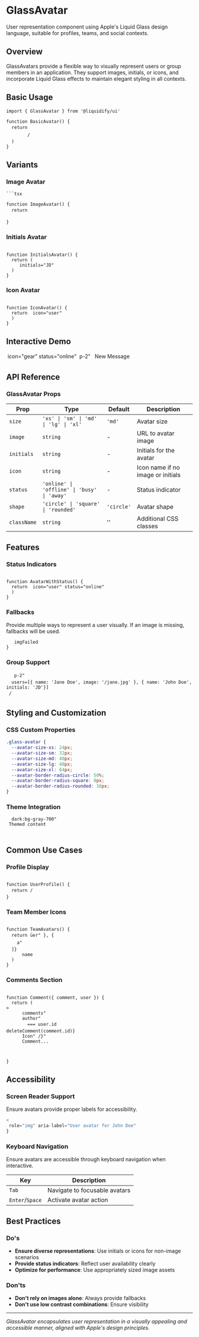 # GlassAvatar

User representation component using Apple's Liquid Glass design language, suitable for profiles, teams, and social contexts.

## Overview

GlassAvatars provide a flexible way to visually represent users or group members in an application. They support images, initials, or icons, and incorporate Liquid Glass effects to maintain elegant styling in all contexts.

## Basic Usage

```tsx
import { GlassAvatar } from '@liquidify/ui'

function BasicAvatar() {
  return 
        /
  )
}
```

## Variants

### Image Avatar

```tsx
```tsx

function ImageAvatar() {
  return 

}
```

### Initials Avatar

```tsx

function InitialsAvatar() {
  return (
     initials="JD"
  )
}
```

### Icon Avatar

```tsx

function IconAvatar() {
  return  icon="user"
  )
}
```

## Interactive Demo


  icon="gear"
  status="online"
  
    p-2"
       
      New Message
    
  


## API Reference

### GlassAvatar Props

| Prop | Type | Default | Description |
|-----|------|---------|-------------|
| `size` | `'xs' \| 'sm' \| 'md' \| 'lg' \| 'xl'` | `'md'` | Avatar size |
| `image` | `string` | - | URL to avatar image |
| `initials` | `string` | - | Initials for the avatar |
| `icon`  | `string` | - | Icon name if no image or initials |
| `status` | `'online' \| 'offline' \| 'busy' \| 'away'` | - | Status indicator |
| `shape` | `'circle' \| 'square' \| 'rounded'` | `'circle'` | Avatar shape |
| `className` | `string` | '' | Additional CSS classes |

## Features

### Status Indicators

```tsx

function AvatarWithStatus() {
  return  icon="user" status="online"
  )
}
```

### Fallbacks

Provide multiple ways to represent a user visually. If an image is missing, fallbacks will be used.

```tsx
   imgFailed
}
```

### Group Support

```tsx
   p-2"
  users=[{ name: 'Jane Doe', image: '/jane.jpg' }, { name: 'John Doe', initials: 'JD'}]
 /
```

## Styling and Customization

### CSS Custom Properties

```css
.glass-avatar {
  --avatar-size-xs: 24px;
  --avatar-size-sm: 32px;
  --avatar-size-md: 40px;
  --avatar-size-lg: 48px;
  --avatar-size-xl: 64px;
  --avatar-border-radius-circle: 50%;
  --avatar-border-radius-square: 8px;
  --avatar-border-radius-rounded: 16px;
}
```

### Theme Integration

```tsx
  dark:bg-gray-700"
 Themed content

```

## Common Use Cases

### Profile Display

```tsx

function UserProfile() {
  return /
}
```

### Team Member Icons

```tsx

function TeamAvatars() {
  return ūer" }, { 
    a"
  ]}
      name
  )
}
```

### Comments Section

```tsx

function Comment({ comment, user }) {
  return (
>
      comments"
      author"
        === user.id 
deleteComment(comment.id)}
      Icon" /}"
      Comment...
    
  
}
```

## Accessibility

### Screen Reader Support

Ensure avatars provide proper labels for accessibility.

```jsx
<
 role="img" aria-label="User avatar for John Doe"
}
```

### Keyboard Navigation

Ensure avatars are accessible through keyboard navigation when interactive.

| Key | Description |
---|---|
| `Tab` | Navigate to focusable avatars |
| `Enter`/`Space` | Activate avatar action |

## Best Practices

### Do's

- **Ensure diverse representations**: Use initials or icons for non-image scenarios
- **Provide status indicators**: Reflect user availability clearly
- **Optimize for performance**: Use appropriately sized image assets

### Don'ts

- **Don't rely on images alone**: Always provide fallbacks
- **Don't use low contrast combinations**: Ensure visibility

---

*GlassAvatar encapsulates user representation in a visually appealing and accessible manner, aligned with Apple's design principles.*
